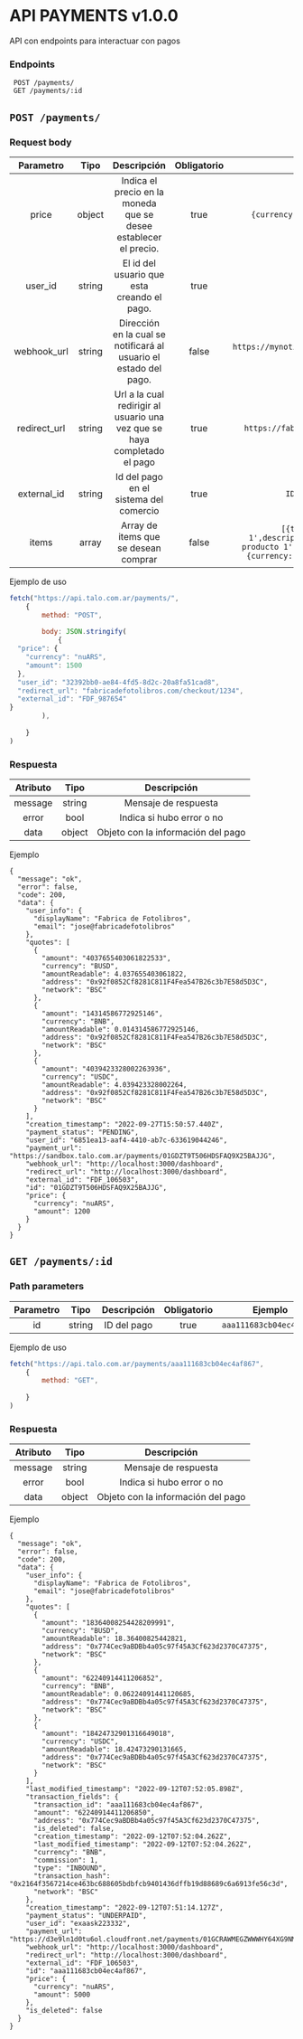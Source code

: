 # API PAYMENTS v1.0.0

API con endpoints para interactuar con pagos

### Endpoints
```
 POST /payments/ 
 GET /payments/:id 
```


## `POST /payments/`



### Request body
| Parametro | Tipo | Descripción | Obligatorio | Ejemplo |
| :-------: | :--: | :---------: | :---------: | :-----: |
| price | object | Indica el precio en la moneda que se desee establecer el precio. | true | `{currency:'nuARS',amount:1500}` |
| user_id | string | El id del usuario que esta creando el pago. | true | `a123456789` |
| webhook_url | string | Dirección en la cual se notificará al usuario el estado del pago. | false | `https://mynotificationurl.com/payment?id=123` |
| redirect_url | string | Url a la cual redirigir al usuario una vez que se haya completado el pago | true | `https://fabrica.com/checkout/1234` |
| external_id | string | Id del pago en el sistema del comercio | true | `ID_INTERNO_1234` |
| items | array | Array de items que se desean comprar | false | `[{title:'Producto 1',description:'Descripción del producto 1',quantity:1,unit_price:{currency:'nuARS',amount:1500}}]` |



Ejemplo de uso

```js
fetch("https://api.talo.com.ar/payments/", 
	{
		method: "POST",
		
		body: JSON.stringify(
			{
  "price": {
    "currency": "nuARS",
    "amount": 1500
  },
  "user_id": "32392bb0-ae84-4fd5-8d2c-20a8fa51cad8",
  "redirect_url": "fabricadefotolibros.com/checkout/1234",
  "external_id": "FDF_987654"
}
		),
		
	}
)
```

### Respuesta

| Atributo  | Tipo | Descripción |
| :-------: | :--: | :---------: | 
| message | string | Mensaje de respuesta |
| error | bool | Indica si hubo error o no |
| data | object | Objeto con la información del pago |


Ejemplo
```
{
  "message": "ok",
  "error": false,
  "code": 200,
  "data": {
    "user_info": {
      "displayName": "Fabrica de Fotolibros",
      "email": "jose@fabricadefotolibros"
    },
    "quotes": [
      {
        "amount": "4037655403061822533",
        "currency": "BUSD",
        "amountReadable": 4.037655403061822,
        "address": "0x92f0852Cf8281C811F4Fea547B26c3b7E58d5D3C",
        "network": "BSC"
      },
      {
        "amount": "14314586772925146",
        "currency": "BNB",
        "amountReadable": 0.014314586772925146,
        "address": "0x92f0852Cf8281C811F4Fea547B26c3b7E58d5D3C",
        "network": "BSC"
      },
      {
        "amount": "4039423328002263936",
        "currency": "USDC",
        "amountReadable": 4.039423328002264,
        "address": "0x92f0852Cf8281C811F4Fea547B26c3b7E58d5D3C",
        "network": "BSC"
      }
    ],
    "creation_timestamp": "2022-09-27T15:50:57.440Z",
    "payment_status": "PENDING",
    "user_id": "6851ea13-aaf4-4410-ab7c-633619044246",
    "payment_url": "https://sandbox.talo.com.ar/payments/01GDZT9T506HDSFAQ9X25BAJJG",
    "webhook_url": "http://localhost:3000/dashboard",
    "redirect_url": "http://localhost:3000/dashboard",
    "external_id": "FDF_106503",
    "id": "01GDZT9T506HDSFAQ9X25BAJJG",
    "price": {
      "currency": "nuARS",
      "amount": 1200
    }
  }
}
```



## `GET /payments/:id`


### Path parameters
| Parametro | Tipo | Descripción | Obligatorio | Ejemplo |
| :-------: | :--: | :---------: | :---------: | :-----: |
| id | string | ID del pago | true | `aaa111683cb04ec4af867` |




Ejemplo de uso

```js
fetch("https://api.talo.com.ar/payments/aaa111683cb04ec4af867", 
	{
		method: "GET",
		
	}
)
```

### Respuesta

| Atributo  | Tipo | Descripción |
| :-------: | :--: | :---------: | 
| message | string | Mensaje de respuesta |
| error | bool | Indica si hubo error o no |
| data | object | Objeto con la información del pago |


Ejemplo
```
{
  "message": "ok",
  "error": false,
  "code": 200,
  "data": {
    "user_info": {
      "displayName": "Fabrica de Fotolibros",
      "email": "jose@fabricadefotolibros"
    },
    "quotes": [
      {
        "amount": "18364008254428209991",
        "currency": "BUSD",
        "amountReadable": 18.36400825442821,
        "address": "0x774Cec9aBDBb4a05c97f45A3Cf623d2370C47375",
        "network": "BSC"
      },
      {
        "amount": "62240914411206852",
        "currency": "BNB",
        "amountReadable": 0.06224091441120685,
        "address": "0x774Cec9aBDBb4a05c97f45A3Cf623d2370C47375",
        "network": "BSC"
      },
      {
        "amount": "18424732901316649018",
        "currency": "USDC",
        "amountReadable": 18.42473290131665,
        "address": "0x774Cec9aBDBb4a05c97f45A3Cf623d2370C47375",
        "network": "BSC"
      }
    ],
    "last_modified_timestamp": "2022-09-12T07:52:05.898Z",
    "transaction_fields": {
      "transaction_id": "aaa111683cb04ec4af867",
      "amount": "62240914411206850",
      "address": "0x774Cec9aBDBb4a05c97f45A3Cf623d2370C47375",
      "is_deleted": false,
      "creation_timestamp": "2022-09-12T07:52:04.262Z",
      "last_modified_timestamp": "2022-09-12T07:52:04.262Z",
      "currency": "BNB",
      "commission": 1,
      "type": "INBOUND",
      "transaction_hash": "0x2164f3567214ce463bc688605bdbfcb9401436dffb19d88689c6a6913fe56c3d",
      "network": "BSC"
    },
    "creation_timestamp": "2022-09-12T07:51:14.127Z",
    "payment_status": "UNDERPAID",
    "user_id": "exaask223332",
    "payment_url": "https://d3e9ln1d0tu6ol.cloudfront.net/payments/01GCRAWMEGZWWWHY64XG9NMJ51",
    "webhook_url": "http://localhost:3000/dashboard",
    "redirect_url": "http://localhost:3000/dashboard",
    "external_id": "FDF_106503",
    "id": "aaa111683cb04ec4af867",
    "price": {
      "currency": "nuARS",
      "amount": 5000
    },
    "is_deleted": false
  }
}
```


